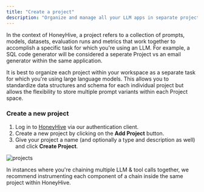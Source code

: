 ```yaml
---
title: "Create a project"
description: "Organize and manage all your LLM apps in separate projects."
---
```


In the context of HoneyHive, a project refers to a collection of prompts, models, datasets, evaluation runs and metrics that work together to accomplish a specific task for which you're using an LLM. For example, a SQL code generator will be considered a seperate Project vs an email generator within the same application.

<Tip>It is best to organize each project within your workspace as a separate task for which you're using large language models. This allows you to standardize data structures and schema for each individual project but allows the flexibility to store multiple prompt variants within each Project space.</Tip>

### Create a new project

1. Log in to [HoneyHive](https://app.honeyhive.ai) via our authentication client.
2. Create a new project by clicking on the **Add Project** button.
3. Give your project a name (and optionally a type and description as well) and click **Create Project**.

![projects](/images/projects.png)

<Note>In instances where you're chaining multiple LLM & tool calls together, we recommend instrumenting each component of a chain inside the same project within HoneyHive.</Note>